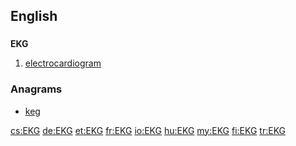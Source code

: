==English==

==={{initialism}}===
'''EKG'''

# {{cardiology}} [[electrocardiogram]]

===Anagrams===
* [[keg#English|keg]]

[[cs:EKG]]
[[de:EKG]]
[[et:EKG]]
[[fr:EKG]]
[[io:EKG]]
[[hu:EKG]]
[[my:EKG]]
[[fi:EKG]]
[[tr:EKG]]